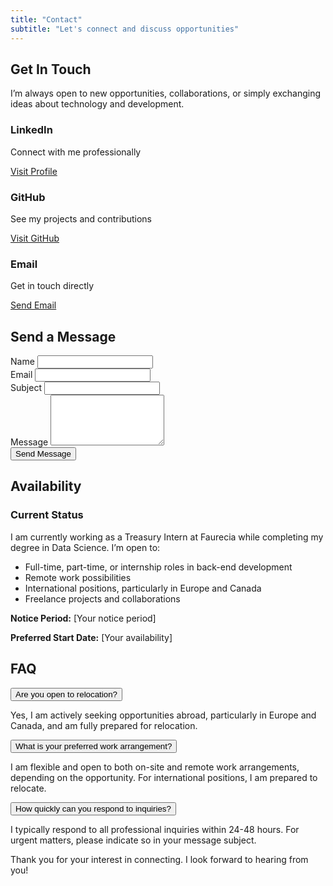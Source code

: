 ```yaml
---
title: "Contact"
subtitle: "Let's connect and discuss opportunities"
---
```


::: {.text-center .mb-5}
## Get In Touch

I'm always open to new opportunities, collaborations, or simply exchanging ideas about technology and development.
:::

::: {.contact-grid}
::: {.contact-card .card .glass-card}
::: {.contact-icon}
<i class="bi bi-linkedin"></i>
:::

### LinkedIn

Connect with me professionally

[Visit Profile](https://www.linkedin.com/in/joao-veiga1/){.btn .btn-primary .mt-3}
:::

::: {.contact-card .card .glass-card}
::: {.contact-icon}
<i class="bi bi-github"></i>
:::

### GitHub

See my projects and contributions

[Visit GitHub](https://github.com/Veiga-a/site){.btn .btn-primary .mt-3}
:::

::: {.contact-card .card .glass-card}
::: {.contact-icon}
<i class="bi bi-envelope"></i>
:::

### Email

Get in touch directly

[Send Email](mailto:jvicveiga@gmail.com){.btn .btn-primary .mt-3}
:::
:::

## Send a Message

::: {.contact-form .glass-card}
```{=html}
<form action="https://formspree.io/f/your-formspree-endpoint" method="POST">
  <div class="mb-3">
    <label for="name" class="form-label">Name</label>
    <input type="text" class="form-control" id="name" name="name" required>
  </div>
  
  <div class="mb-3">
    <label for="email" class="form-label">Email</label>
    <input type="email" class="form-control" id="email" name="email" required>
  </div>
  
  <div class="mb-3">
    <label for="subject" class="form-label">Subject</label>
    <input type="text" class="form-control" id="subject" name="subject" required>
  </div>
  
  <div class="mb-3">
    <label for="message" class="form-label">Message</label>
    <textarea class="form-control" id="message" name="message" rows="5" required></textarea>
  </div>
  
  <button type="submit" class="btn btn-primary">Send Message</button>
</form>
```
:::

## Availability

::: {.card .mb-4}
::: {.card-body}
### Current Status

I am currently working as a Treasury Intern at Faurecia while completing my degree in Data Science. I'm open to:

- Full-time, part-time, or internship roles in back-end development
- Remote work possibilities
- International positions, particularly in Europe and Canada
- Freelance projects and collaborations

**Notice Period:** [Your notice period]

**Preferred Start Date:** [Your availability]
:::
:::

## FAQ

::: {.accordion id="contactFAQ"}
::: {.accordion-item}
::: {.accordion-header id="headingOne"}
<button class="accordion-button" type="button" data-bs-toggle="collapse" data-bs-target="#collapseOne" aria-expanded="true" aria-controls="collapseOne">
  Are you open to relocation?
</button>
:::
::: {.accordion-collapse .collapse .show id="collapseOne" aria-labelledby="headingOne"}
::: {.accordion-body}
Yes, I am actively seeking opportunities abroad, particularly in Europe and Canada, and am fully prepared for relocation.
:::
:::
:::

::: {.accordion-item}
::: {.accordion-header id="headingTwo"}
<button class="accordion-button collapsed" type="button" data-bs-toggle="collapse" data-bs-target="#collapseTwo" aria-expanded="false" aria-controls="collapseTwo">
  What is your preferred work arrangement?
</button>
:::
::: {.accordion-collapse .collapse id="collapseTwo" aria-labelledby="headingTwo"}
::: {.accordion-body}
I am flexible and open to both on-site and remote work arrangements, depending on the opportunity. For international positions, I am prepared to relocate.
:::
:::
:::

::: {.accordion-item}
::: {.accordion-header id="headingThree"}
<button class="accordion-button collapsed" type="button" data-bs-toggle="collapse" data-bs-target="#collapseThree" aria-expanded="false" aria-controls="collapseThree">
  How quickly can you respond to inquiries?
</button>
:::
::: {.accordion-collapse .collapse id="collapseThree" aria-labelledby="headingThree"}
::: {.accordion-body}
I typically respond to all professional inquiries within 24-48 hours. For urgent matters, please indicate so in your message subject.
:::
:::
:::
:::

::: {.text-center .mt-5}
Thank you for your interest in connecting. I look forward to hearing from you!
:::
